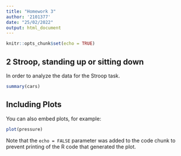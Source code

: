 ```yaml
---
title: "Homework 3"
author: '2101377'
date: "25/02/2022"
output: html_document
---
```


```r
knitr::opts_chunk$set(echo = TRUE)
```

## 2 Stroop, standing up or sitting down

In order to analyze the data for the Stroop task. 


```r
summary(cars)
```

## Including Plots

You can also embed plots, for example:

```r
plot(pressure)
```

Note that the `echo = FALSE` parameter was added to the code chunk to prevent printing of the R code that generated the plot.
